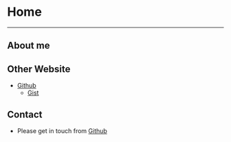 # Home

---

## About me

## Other Website

-   [Github](https://github.com/th2ch-g)
    -   [Gist](https://gist.github.com/th2ch-g)

## Contact

-   Please get in touch from [Github](https://github.com/th2ch-g)
